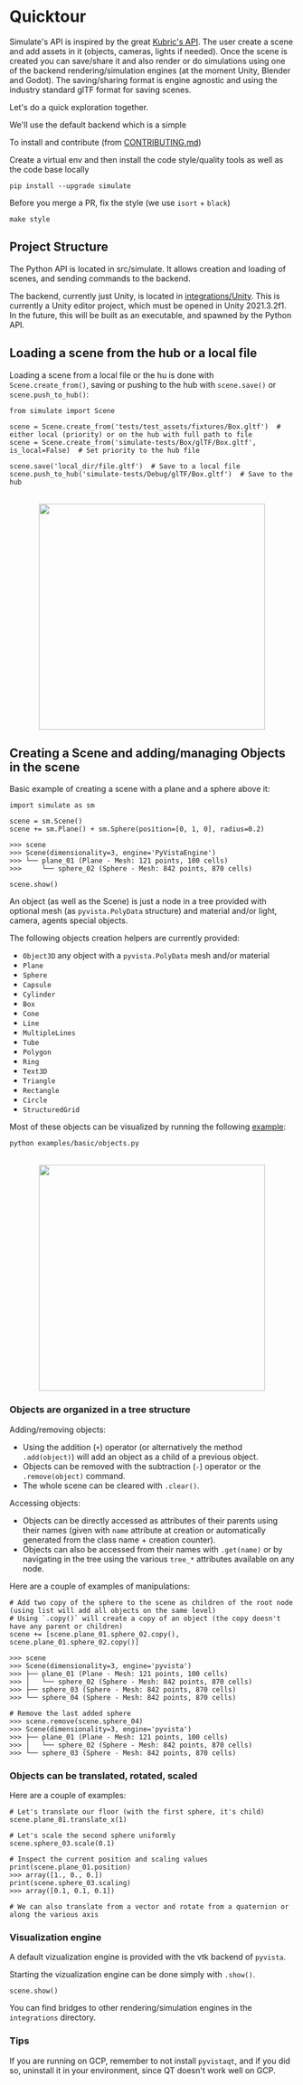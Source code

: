 <!--Copyright 2022 The HuggingFace Team. All rights reserved.

Licensed under the Apache License, Version 2.0 (the "License"); you may not use this file except in compliance with
the License. You may obtain a copy of the License at

http://www.apache.org/licenses/LICENSE-2.0

Unless required by applicable law or agreed to in writing, software distributed under the License is distributed on
an "AS IS" BASIS, WITHOUT WARRANTIES OR CONDITIONS OF ANY KIND, either express or implied. See the License for the
specific language governing permissions and limitations under the License.
-->



# Quicktour

Simulate's API is inspired by the great [Kubric's API](https://github.com/google-research/kubric).
The user create a scene and add assets in it (objects, cameras, lights if needed).
Once the scene is created you can save/share it and also render or do simulations using one of the backend rendering/simulation engines (at the moment Unity, Blender and Godot). The saving/sharing format is engine agnostic and using the industry standard glTF format for saving scenes.

Let's do a quick exploration together.

We'll use the default backend which is a simple

To install and contribute (from [CONTRIBUTING.md](CONTRIBUTING.md))

Create a virtual env and then install the code style/quality tools as well as the code base locally
```
pip install --upgrade simulate
```
Before you merge a PR, fix the style (we use `isort` + `black`)
```
make style
```

## Project Structure

The Python API is located in src/simulate. It allows creation and loading of scenes, and sending commands to the backend.

The backend, currently just Unity, is located in [integrations/Unity](integrations/Unity).
This is currently a Unity editor project, which must be opened in Unity 2021.3.2f1.
In the future, this will be built as an executable, and spawned by the Python API.

## Loading a scene from the hub or a local file

Loading a scene from a local file or the hu is done with `Scene.create_from()`, saving or pushing to the hub with `scene.save()` or `scene.push_to_hub()`:

```
from simulate import Scene

scene = Scene.create_from('tests/test_assets/fixtures/Box.gltf')  # either local (priority) or on the hub with full path to file
scene = Scene.create_from('simulate-tests/Box/glTF/Box.gltf', is_local=False)  # Set priority to the hub file

scene.save('local_dir/file.gltf')  # Save to a local file
scene.push_to_hub('simulate-tests/Debug/glTF/Box.gltf')  # Save to the hub
```
<p align="center">
    <br>
    <img src="https://user-images.githubusercontent.com/10695622/191554717-acba4764-a4f4-4609-834a-39ddb50b844a.png" width="400"/>
    <br>
<p>

## Creating a Scene and adding/managing Objects in the scene

Basic example of creating a scene with a plane and a sphere above it:
```
import simulate as sm

scene = sm.Scene()
scene += sm.Plane() + sm.Sphere(position=[0, 1, 0], radius=0.2)

>>> scene
>>> Scene(dimensionality=3, engine='PyVistaEngine')
>>> └── plane_01 (Plane - Mesh: 121 points, 100 cells)
>>>     └── sphere_02 (Sphere - Mesh: 842 points, 870 cells)

scene.show()
```

An object (as well as the Scene) is just a node in a tree provided with optional mesh (as `pyvista.PolyData` structure) and material and/or light, camera, agents special objects.

The following objects creation helpers are currently provided:
- `Object3D` any object with a `pyvista.PolyData` mesh and/or material
- `Plane`
- `Sphere`
- `Capsule`
- `Cylinder`
- `Box`
- `Cone`
- `Line`
- `MultipleLines`
- `Tube`
- `Polygon`
- `Ring`
- `Text3D`
- `Triangle`
- `Rectangle`
- `Circle`
- `StructuredGrid`

Most of these objects can be visualized by running the following [example](https://github.com/huggingface/simulate/tree/main/examples/objects.py):
```
python examples/basic/objects.py
```
<p align="center">
    <br>
    <img src="https://user-images.githubusercontent.com/10695622/191562825-49d4c692-a1ed-44e9-bdb9-da5f0bfb9828.png" width="400"/>
    <br>
</p>

### Objects are organized in a tree structure

Adding/removing objects:
- Using the addition (`+`) operator (or alternatively the method `.add(object)`) will add an object as a child of a previous object.
- Objects can be removed with the subtraction (`-`) operator or the `.remove(object)` command.
- The whole scene can be cleared with `.clear()`.

Accessing objects:
- Objects can be directly accessed as attributes of their parents using their names (given with  `name` attribute at creation or automatically generated from the class name + creation counter).
- Objects can also be accessed from their names with `.get(name)` or by navigating in the tree using the various `tree_*` attributes available on any node.

Here are a couple of examples of manipulations:

```
# Add two copy of the sphere to the scene as children of the root node (using list will add all objects on the same level)
# Using `.copy()` will create a copy of an object (the copy doesn't have any parent or children)
scene += [scene.plane_01.sphere_02.copy(), scene.plane_01.sphere_02.copy()]

>>> scene
>>> Scene(dimensionality=3, engine='pyvista')
>>> ├── plane_01 (Plane - Mesh: 121 points, 100 cells)
>>> │   └── sphere_02 (Sphere - Mesh: 842 points, 870 cells)
>>> ├── sphere_03 (Sphere - Mesh: 842 points, 870 cells)
>>> └── sphere_04 (Sphere - Mesh: 842 points, 870 cells)

# Remove the last added sphere
>>> scene.remove(scene.sphere_04)
>>> Scene(dimensionality=3, engine='pyvista')
>>> ├── plane_01 (Plane - Mesh: 121 points, 100 cells)
>>> │   └── sphere_02 (Sphere - Mesh: 842 points, 870 cells)
>>> └── sphere_03 (Sphere - Mesh: 842 points, 870 cells)
```

### Objects can be translated, rotated, scaled
Here are a couple of examples:
```
# Let's translate our floor (with the first sphere, it's child)
scene.plane_01.translate_x(1)

# Let's scale the second sphere uniformly
scene.sphere_03.scale(0.1)

# Inspect the current position and scaling values
print(scene.plane_01.position)
>>> array([1., 0., 0.])
print(scene.sphere_03.scaling)
>>> array([0.1, 0.1, 0.1])

# We can also translate from a vector and rotate from a quaternion or along the various axis
```

### Visualization engine

A default vizualization engine is provided with the vtk backend of `pyvista`.

Starting the vizualization engine can be done simply with `.show()`.
```
scene.show()
```

You can find bridges to other rendering/simulation engines in the `integrations` directory.

### Tips

If you are running on GCP, remember to not install `pyvistaqt`, and if you did so, uninstall it in your environment, since QT doesn't work well on GCP.
